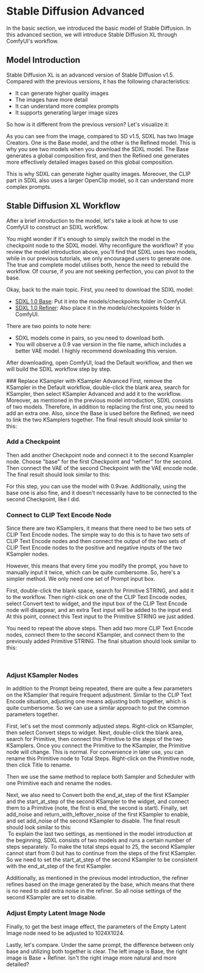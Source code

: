 
# Stable Diffusion Advanced
In the basic section, we introduced the basic model of Stable Diffusion. In this advanced section, we will introduce Stable Diffusion XL through ComfyUI's workflow.

## Model Introduction

Stable Diffusion XL is an advanced version of Stable Diffusion v1.5. Compared with the previous versions, it has the following characteristics:
* It can generate higher quality images
* The images have more detail
* It can understand more complex prompts
* It supports generating larger image sizes

So how is it different from the previous version? Let's visualize it:
<br/>
<PhotoProvider>
  <PhotoView src="/stable-diffusion-advanced/001.png">
    <img src="/stable-diffusion-advanced/001.png" alt="" />
  </PhotoView>
</PhotoProvider>

As you can see from the image, compared to SD v1.5, SDXL has two Image Creators. One is the Base model, and the other is the Refined model. This is why you see two models when you download the SDXL model. The Base generates a global composition first, and then the Refined one generates more effectively detailed images based on this global composition.

This is why SDXL can generate higher quality images. Moreover, the CLIP part in SDXL also uses a larger OpenClip model, so it can understand more complex prompts.

## Stable Diffusion XL Workflow 

After a brief introduction to the model, let's take a look at how to use ComfyUI to construct an SDXL workflow.

<Callout emoji="💡">
  You might wonder if it's enough to simply switch the model in the checkpoint node to the SDXL model. Why reconfigure the workflow?
  If you review the model introduction above, you'll find that SDXL uses two models, while in our previous tutorials, we only encouraged users to generate one. The true and complete model utilises both, hence the need to rebuild the workflow. Of course, if you are not seeking perfection, you can pivot to the base.
</Callout>

Okay, back to the main topic. First, you need to download the SDXL model:
* [SDXL 1.0 Base](https://huggingface.co/stabilityai/stable-diffusion-xl-base-1.0/tree/main): Put it into the models/checkpoints folder in ComfyUI.
* [SDXL 1.0 Refiner](https://huggingface.co/stabilityai/stable-diffusion-xl-refiner-1.0/tree/main): Also place it in the models/checkpoints folder in ComfyUI.

There are two points to note here:
* SDXL models come in pairs, so you need to download both.
* You will observe a 0.9 vae version in the file name, which includes a better VAE model. I highly recommend downloading this version.

After downloading, open ComfyUI, load the Default workflow, and then we will build the SDXL workflow step by step.

<Steps>
  ### Replace KSampler with KSampler Advanced
  First, remove the KSampler in the Default workflow, double-click the blank area, search for KSampler, then select KSampler Advanced and add it to the workflow. Moreover, as mentioned in the previous model introduction, SDXL consists of two models. Therefore, in addition to replacing the first one, you need to add an extra one. Also, since the Base is used before the Refined, we need to link the two KSamplers together. The final result should look similar to this:
  <br/>
  <PhotoProvider>
    <PhotoView src="/stable-diffusion-advanced/002.png">
      <img src="/stable-diffusion-advanced/002.png" alt="" />
    </PhotoView>
  </PhotoProvider>

  ### Add a Checkpoint
  Then add another Checkpoint node and connect it to the second Ksampler node. Choose "base" for the first Checkpoint and "refiner" for the second. Then connect the VAE of the second Checkpoint with the VAE encode node. The final result should look similar to this:
  <br/>
  <PhotoProvider>
    <PhotoView src="/stable-diffusion-advanced/003.png">
      <img src="/stable-diffusion-advanced/003.png" alt="" />
    </PhotoView>
  </PhotoProvider>

  For this step, you can use the model with 0.9vae. Additionally, using the base one is also fine, and it doesn't necessarily have to be connected to the second Checkpoint, like I did.

  ### Connect to CLIP Text Encode Node
  Since there are two KSamplers, it means that there need to be two sets of CLIP Text Encode nodes. The simple way to do this is to have two sets of CLIP Text Encode nodes and then connect the output of the two sets of CLIP Text Encode nodes to the positive and negative inputs of the two KSampler nodes.

  However, this means that every time you modify the prompt, you have to manually input it twice, which can be quite cumbersome. So, here's a simpler method. We only need one set of Prompt input box.

  First, double-click the blank space, search for Primitive STRING, and add it to the workflow. Then right-click on one of the CLIP Text Encode nodes, select Convert text to widget, and the input box of the CLIP Text Encode node will disappear, and an extra Text input will be added to the input end. At this point, connect this Text input to the Primitive STRING we just added. 

  You need to repeat the above steps. Then add two more CLIP Text Encode nodes, connect them to the second KSampler, and connect them to the previously added Primitive STRING. The final situation should look similar to this:

  <br/>
  <PhotoProvider>
    <PhotoView src="/stable-diffusion-advanced/004.png">
      <img src="/stable-diffusion-advanced/004.png" alt="" />
    </PhotoView>
  </PhotoProvider>

  ### Adjust KSampler Nodes
  In addition to the Prompt being repeated, there are quite a few parameters on the KSampler that require frequent adjustment. Similar to the CLIP Text Encode situation, adjusting one means adjusting both together, which is quite cumbersome. So we can use a similar approach to put the common parameters together.

  First, let's set the most commonly adjusted steps. Right-click on KSampler, then select Convert steps to widget. Next, double-click the blank area, search for Primitive, then connect this Primitive to the steps of the two KSamplers. Once you connect the Primitive to the KSampler, the Primitive node will change. This is normal. For convenience in later use, you can rename this Primitive node to Total Steps. Right-click on the Primitive node, then click Title to rename.

  Then we use the same method to replace both Sampler and Scheduler with one Primitive each and rename the nodes.

  Next, we also need to Convert both the end_at_step of the first KSampler and the start_at_step of the second KSampler to the widget, and connect them to a Primitive (note, the first is end, the second is start). Finally, set add_noise and return_with_leftover_noise of the first KSampler to enable, and set add_noise of the second KSampler to disable. The final result should look similar to this:
  <br/>
  <PhotoProvider>
    <PhotoView src="/stable-diffusion-advanced/005.png">
      <img src="/stable-diffusion-advanced/005.png" alt="" />
    </PhotoView>
  </PhotoProvider>
  To explain the last two settings, as mentioned in the model introduction at the beginning, SDXL consists of two models and runs a certain number of steps separately. To make the total steps equal to 25, the second KSampler cannot start from 0 but has to continue from the steps of the first KSampler. So we need to set the start_at_step of the second KSampler to be consistent with the end_at_step of the first KSampler.

  Additionally, as mentioned in the previous model introduction, the refiner refines based on the image generated by the base, which means that there is no need to add extra noise in the refiner. So all noise settings of the second KSampler are set to disable.

  ### Adjust Empty Latent Image Node
  Finally, to get the best image effect, the parameters of the Empty Latent Image node need to be adjusted to 1024X1024.
</Steps>

Lastly, let's compare. Under the same prompt, the difference between only base and utilizing both together is clear. The left image is Base, the right image is Base + Refiner. Isn't the right image more natural and more detailed?

<PhotoProvider>
  <PhotoView src="/stable-diffusion-advanced/006.png">
      <img src="/stable-diffusion-advanced/006.png" alt="" />
  </PhotoView>
</PhotoProvider>
<Subscribe />